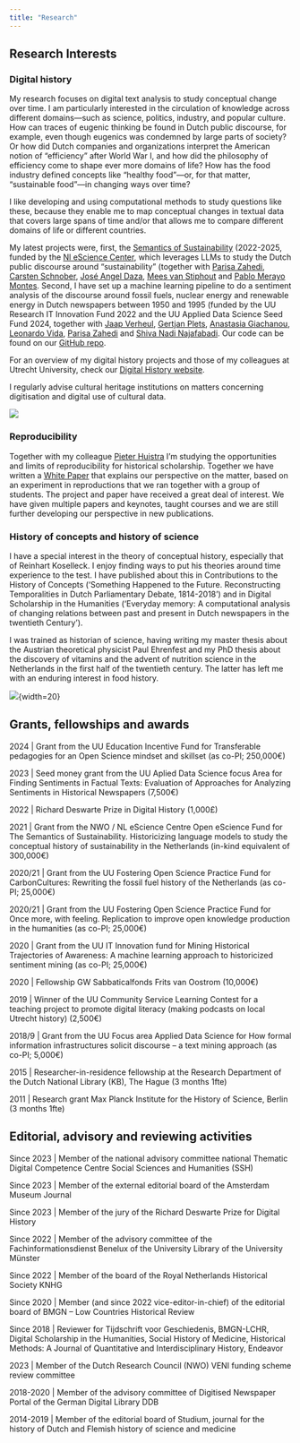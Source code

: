 ```yaml
---
title: "Research"
---
```


## Research Interests

### Digital history

My research focuses on digital text analysis to study conceptual change over time. I am particularly interested in the circulation of knowledge across different domains—such as science, politics, industry, and popular culture. How can traces of eugenic thinking be found in Dutch public discourse, for example, even though eugenics was condemned by large parts of society? Or how did Dutch companies and organizations interpret the American notion of "efficiency" after World War I, and how did the philosophy of efficiency come to shape ever more domains of life? How has the food industry defined concepts like "healthy food"—or, for that matter, "sustainable food"—in changing ways over time?

I like developing and using computational methods to study questions like these, because they enable me to map conceptual changes in textual data that covers large spans of time and/or that allows me to compare different domains of life or different countries.

My latest projects were, first, the [Semantics of Sustainability](https://semantics-of-sustainability.github.io/Website/index.html){.external target="_blank"} (2022-2025, funded by the [Nl eScience Center](https://www.esciencecenter.nl/), which leverages LLMs to study the Dutch public discourse around "sustainability" (together with [Parisa Zahedi](https://github.com/parisa-zahedi){.external target="_blank"}, [Carsten Schnober](https://carschno.github.io/){.external target="_blank"}, [José Angel Daza](https://github.com/angel-daza){.external target="_blank"}, [Mees van Stiphout](https://www.uu.nl/staff/MvanStiphout){.external target="_blank"} and [Pablo Merayo Montes](https://github.com/Pablo-Merayo){.external target="_blank"}. Second, I have set up a machine learning pipeline to do a sentiment analysis of the discourse around fossil fuels, nuclear energy and renewable energy in Dutch newspapers between 1950 and 1995 (funded by the UU Research IT Innovation Fund 2022 and the UU Applied Data Science Seed Fund 2024, together with [Jaap Verheul](https://www.uu.nl/staff/JVerheul){.external target="_blank"}, [Gertjan Plets](https://www.uu.nl/staff/GFJPlets){.external target="_blank"}, [Anastasia Giachanou](http://giachanou.com/){.external target="_blank"}, [Leonardo Vida](https://www.leonardovida.com/){.external target="_blank"}, [Parisa Zahedi](https://github.com/parisa-zahedi){.external target="_blank"} and [Shiva Nadi Najafabadi](https://www.uu.nl/staff/SNadiNajafabadi){.external target="_blank"}. Our code can be found on our [GitHub repo](https://github.com/UtrechtUniversity/historical-news-sentiment){.external target="_blank"}.

For an overview of my digital history projects and those of my colleagues at Utrecht University, check our [Digital History website](https://digitalhistory.hum.uu.nl/){.external target="_blank"}.

I regularly advise cultural heritage institutions on matters concerning digitisation and digital use of cultural data.

![](images/interest.png){fig-align="left"}

### Reproducibility

Together with my colleague [Pieter Huistra](https://www.uu.nl/staff/PAHuistra){.external target="_blank"} I'm studying the opportunities and limits of reproducibility for historical scholarship. Together we have written a [White Paper](https://zenodo.org/records/7037401){.external target="_blank"} that explains our perspective on the matter, based on an experiment in reproductions that we ran together with a group of students. The project and paper have received a great deal of interest. We have given multiple papers and keynotes, taught courses and we are still further developing our perspective in new publications.

### History of concepts and history of science

I have a special interest in the theory of conceptual history, especially that of Reinhart Koselleck. I enjoy finding ways to put his theories around time experience to the test. I have published about this in Contributions to the History of Concepts (‘Something Happened to the Future. Reconstructing Temporalities in Dutch Parliamentary Debate, 1814-2018’) and in Digital Scholarship in the Humanities ('Everyday memory: A computational analysis of changing relations between past and present in Dutch newspapers in the twentieth Century'). 

I was trained as historian of science, having writing my master thesis about the Austrian theoretical physicist Paul Ehrenfest and my PhD thesis about the discovery of vitamins and the advent of nutrition science in the Netherlands in the first half of the twentieth century. The latter has left me with an enduring interest in food history.

![](images/huijnen_phd.png){fig-align="left"}{width=20}

## Grants, fellowships and awards

2024 \| Grant from the UU Education Incentive Fund for Transferable pedagogies for an Open Science mindset and skillset (as co-PI; 250,000€)

2023 \| Seed money grant from the UU Aplied Data Science focus Area for Finding Sentiments in Factual Texts: Evaluation of Approaches for Analyzing Sentiments in Historical Newspapers (7,500€)

2022 \| Richard Deswarte Prize in Digital History (1,000£)

2021 \| Grant from the NWO / NL eScience Centre Open eScience Fund for The Semantics of Sustainability. Historicizing language models to study the conceptual history of sustainability in the Netherlands (in-kind equivalent of 300,000€)

2020/21	\| Grant from the UU Fostering Open Science Practice Fund for CarbonCultures: Rewriting the fossil fuel history of the Netherlands (as co-PI; 25,000€)

2020/21	\| Grant from the UU Fostering Open Science Practice Fund for Once more, with feeling. Replication to improve open knowledge production in the humanities (as co-PI; 25,000€)

2020 \| Grant from the UU IT Innovation fund for Mining Historical Trajectories of Awareness: A machine learning approach to historicized sentiment mining (as co-PI; 25,000€)

2020 \| Fellowship GW Sabbaticalfonds Frits van Oostrom (10,000€)

2019 \| Winner of the UU Community Service Learning Contest for a teaching project to promote digital literacy (making podcasts on local Utrecht history) (2,500€)

2018/9 \| Grant from the UU Focus area Applied Data Science for How formal information infrastructures solicit discourse – a text mining approach (as co-PI; 5,000€)

2015 \| Researcher-in-residence fellowship at the Research Department of the Dutch National Library (KB), The Hague (3 months 1fte)

2011 \| Research grant Max Planck Institute for the History of Science, Berlin (3 months 1fte)

## Editorial, advisory and reviewing activities

Since 2023 \| Member of the national advisory committee national Thematic Digital Competence Centre Social Sciences and Humanities (SSH)

Since 2023 \| Member of the external editorial board of the Amsterdam Museum Journal

Since 2023 \| Member of the jury of the Richard Deswarte Prize for Digital History

Since 2022 \| Member of the advisory committee of the Fachinformationsdienst Benelux of the	 University Library of the University Münster

Since 2022 \| Member of the board of the Royal Netherlands Historical Society KNHG
	
Since 2020 \| Member (and since 2022 vice-editor-in-chief) of the editorial board of BMGN – Low Countries Historical Review
	
Since 2018 \| Reviewer for Tijdschrift voor Geschiedenis, BMGN-LCHR, Digital Scholarship in the Humanities, Social History of Medicine, Historical Methods: A Journal of Quantitative and Interdisciplinary History, Endeavor

2023 \| Member of the Dutch Research Council (NWO) VENI funding scheme review committee

2018-2020 \| Member of the advisory committee of Digitised Newspaper Portal of the German Digital Library DDB
	
2014-2019 \| Member of the editorial board of Studium, journal for the history of Dutch and Flemish history of science and medicine

